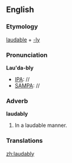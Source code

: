 ==English==

===Etymology===
[[laudable]] + [[-ly]]
===Pronunciation===
'''Lau'da-bly'''
*[[IPA]]: //
*[[SAMPA]]: //
===Adverb===
'''laudably'''

#In a laudable manner.
===Translations===

[[zh:laudably]]